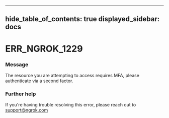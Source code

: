 

---
hide_table_of_contents: true
displayed_sidebar: docs
---


# ERR_NGROK_1229

### Message
The resource you are attempting to access requires MFA, please authenticate via a second factor.

<ErrorDetails />



### Further help
If you're having trouble resolving this error, please reach out to [support@ngrok.com](mailto:support@ngrok.com?subject=Help%20with%20ERR_NGROK_1229)

